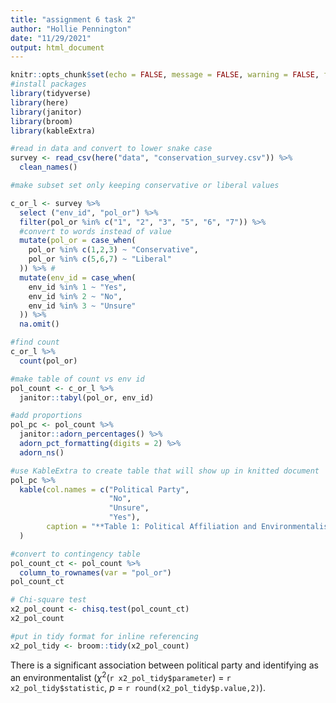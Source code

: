 ```yaml
---
title: "assignment 6 task 2"
author: "Hollie Pennington"
date: "11/29/2021"
output: html_document
---
```


```r
knitr::opts_chunk$set(echo = FALSE, message = FALSE, warning = FALSE, fig.align = 'center')
#install packages
library(tidyverse)
library(here)
library(janitor)
library(broom)
library(kableExtra)
```

```r
#read in data and convert to lower snake case
survey <- read_csv(here("data", "conservation_survey.csv")) %>% 
  clean_names()
```

```r
#make subset set only keeping conservative or liberal values 

c_or_l <- survey %>%
  select ("env_id", "pol_or") %>% 
  filter(pol_or %in% c("1", "2", "3", "5", "6", "7")) %>% 
  #convert to words instead of value
  mutate(pol_or = case_when(
    pol_or %in% c(1,2,3) ~ "Conservative",
    pol_or %in% c(5,6,7) ~ "Liberal"
  )) %>% #
  mutate(env_id = case_when(
    env_id %in% 1 ~ "Yes", 
    env_id %in% 2 ~ "No", 
    env_id %in% 3 ~ "Unsure"
  )) %>% 
  na.omit()
```

```r
#find count
c_or_l %>% 
  count(pol_or) 
```

```r
#make table of count vs env id
pol_count <- c_or_l %>% 
  janitor::tabyl(pol_or, env_id) 

#add proportions
pol_pc <- pol_count %>% 
  janitor::adorn_percentages() %>% 
  adorn_pct_formatting(digits = 2) %>% 
  adorn_ns()
```

```r
#use KableExtra to create table that will show up in knitted document
pol_pc %>% 
  kable(col.names = c("Political Party", 
                      "No", 
                      "Unsure",
                      "Yes"), 
        caption = "**Table 1: Political Affiliation and Environmentalism:** Below shows a the amount of conservatives and liberals who self identify as an environmentalist. Data was collected from an online survery and all political affiliations that were not liberal or conservative were excluded from the table. The counts represent that amount of people who answered the question or percent represents the proportions of the specific political group."
  )
```

 
```r
#convert to contingency table
pol_count_ct <- pol_count %>%
  column_to_rownames(var = "pol_or")
pol_count_ct
```

```r
# Chi-square test 
x2_pol_count <- chisq.test(pol_count_ct)
x2_pol_count

#put in tidy format for inline referencing 
x2_pol_tidy <- broom::tidy(x2_pol_count)
```

There is a significant association between political party and identifying as an environmentalist ($\chi$^2^(`r x2_pol_tidy$parameter`) = `r x2_pol_tidy$statistic`, *p* = `r round(x2_pol_tidy$p.value,2)`).
